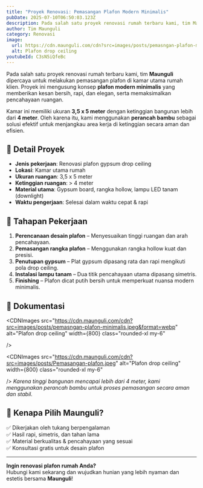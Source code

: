 ```yaml
---
title: "Proyek Renovasi: Pemasangan Plafon Modern Minimalis"
pubDate: 2025-07-10T06:50:03.123Z
description: Pada salah satu proyek renovasi rumah terbaru kami, tim Maunguli dipercaya untuk melakukan pemasangan plafon di area ruang dalam rumah.
author: Tim Maunguli
category: Renovasi
image:
  url: https://cdn.maunguli.com/cdn?src=images/posts/pemasngan-plafon-minimalis.jpeg&format=webp
  alt: Plafon drop ceiling
youtubeId: C3sN5iQfeBc
---
```


Pada salah satu proyek renovasi rumah terbaru kami, tim **Maunguli** dipercaya untuk melakukan pemasangan plafon di kamar utama rumah klien. Proyek ini mengusung konsep **plafon modern minimalis** yang memberikan kesan bersih, rapi, dan elegan, serta memaksimalkan pencahayaan ruangan.

Kamar ini memiliki ukuran **3,5 x 5 meter** dengan ketinggian bangunan lebih dari **4 meter**. Oleh karena itu, kami menggunakan **perancah bambu** sebagai solusi efektif untuk menjangkau area kerja di ketinggian secara aman dan efisien.

## 📌 Detail Proyek

- **Jenis pekerjaan**: Renovasi plafon gypsum drop ceiling  
- **Lokasi**: Kamar utama rumah  
- **Ukuran ruangan**: 3,5 x 5 meter  
- **Ketinggian ruangan**: > 4 meter  
- **Material utama**: Gypsum board, rangka hollow, lampu LED tanam (downlight)  
- **Waktu pengerjaan**: Selesai dalam waktu cepat & rapi

## 🔨 Tahapan Pekerjaan

1. **Perencanaan desain plafon** – Menyesuaikan tinggi ruangan dan arah pencahayaan.
2. **Pemasangan rangka plafon** – Menggunakan rangka hollow kuat dan presisi.
3. **Penutupan gypsum** – Plat gypsum dipasang rata dan rapi mengikuti pola drop ceiling.
4. **Instalasi lampu tanam** – Dua titik pencahayaan utama dipasang simetris.
5. **Finishing** – Plafon dicat putih bersih untuk memperkuat nuansa modern minimalis.

## 📸 Dokumentasi

<CDNImages
  src="https://cdn.maunguli.com/cdn?src=images/posts/pemasngan-plafon-minimalis.jpeg&format=webp"
  alt="Plafon drop ceiling"
  width={800}
  class="rounded-xl my-6"
  
/>


<CDNImages
  src="https://cdn.maunguli.com/cdn?src=images/posts/Pemasangan-plafon.jpeg"
  alt="Plafon drop ceiling"
  width={800}
  class="rounded-xl my-6"
  
/> 
*Karena tinggi bangunan mencapai lebih dari 4 meter, kami menggunakan perancah bambu untuk proses pemasangan secara aman dan stabil.*

## 💬 Kenapa Pilih Maunguli?

✅ Dikerjakan oleh tukang berpengalaman  
✅ Hasil rapi, simetris, dan tahan lama  
✅ Material berkualitas & pencahayaan yang sesuai  
✅ Konsultasi gratis untuk desain plafon  

---

**Ingin renovasi plafon rumah Anda?**  
Hubungi kami sekarang dan wujudkan hunian yang lebih nyaman dan estetis bersama **Maunguli**!
